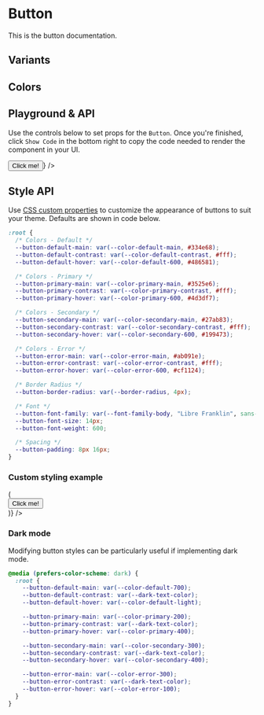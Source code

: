 

<Meta title="Button" component={Button} />

# Button

This is the button documentation.

## Variants

<Canvas>
  <Story id="button--variants" />
</Canvas>

## Colors

<Canvas>
  <Story id="button--colors" />
</Canvas>

## Playground & API

Use the controls below to set props for the `Button`. Once you're finished, click `Show Code` in the bottom right to copy the code needed to render the component in your UI.

<Canvas>
  <Story
    name="playground"
    render={(args) => <Button {...args}>Click me!</Button>}
  />
</Canvas>

<ArgsTable story="playground" />

## Style API

Use [CSS custom properties](https://developer.mozilla.org/en-US/docs/Web/CSS/Using_CSS_custom_properties) to customize the appearance of buttons to suit your theme. Defaults are shown in code below.

```css
:root {
  /* Colors - Default */
  --button-default-main: var(--color-default-main, #334e68);
  --button-default-contrast: var(--color-default-contrast, #fff);
  --button-default-hover: var(--color-default-600, #486581);

  /* Colors - Primary */
  --button-primary-main: var(--color-primary-main, #3525e6);
  --button-primary-contrast: var(--color-primary-contrast, #fff);
  --button-primary-hover: var(--color-primary-600, #4d3df7);

  /* Colors - Secondary */
  --button-secondary-main: var(--color-secondary-main, #27ab83);
  --button-secondary-contrast: var(--color-secondary-contrast, #fff);
  --button-secondary-hover: var(--color-secondary-600, #199473);

  /* Colors - Error */
  --button-error-main: var(--color-error-main, #ab091e);
  --button-error-contrast: var(--color-error-contrast, #fff);
  --button-error-hover: var(--color-error-600, #cf1124);

  /* Border Radius */
  --button-border-radius: var(--border-radius, 4px);

  /* Font */
  --button-font-family: var(--font-family-body, "Libre Franklin", sans-serif);
  --button-font-size: 14px;
  --button-font-weight: 600;

  /* Spacing */
  --button-padding: 8px 16px;
}
```

### Custom styling example

<Canvas>
  <Story
    name="styling"
    render={(args) => (
      <div
        style={{
          "--button-primary-main": "hotpink",
          "--button-font-family": "Verdana",
          "--button-font-size": "20px",
          "--button-padding": "16px 24px",
        }}
      >
        <Button {...args} variant="filled" color="primary">
          Click me!
        </Button>
      </div>
    )}
  />
</Canvas>

### Dark mode

Modifying button styles can be particularly useful if implementing dark mode.

```css
@media (prefers-color-scheme: dark) {
  :root {
    --button-default-main: var(--color-default-700);
    --button-default-contrast: var(--dark-text-color);
    --button-default-hover: var(--color-default-light);

    --button-primary-main: var(--color-primary-200);
    --button-primary-contrast: var(--dark-text-color);
    --button-primary-hover: var(--color-primary-400);

    --button-secondary-main: var(--color-secondary-300);
    --button-secondary-contrast: var(--dark-text-color);
    --button-secondary-hover: var(--color-secondary-400);

    --button-error-main: var(--color-error-300);
    --button-error-contrast: var(--dark-text-color);
    --button-error-hover: var(--color-error-100);
  }
}
```
